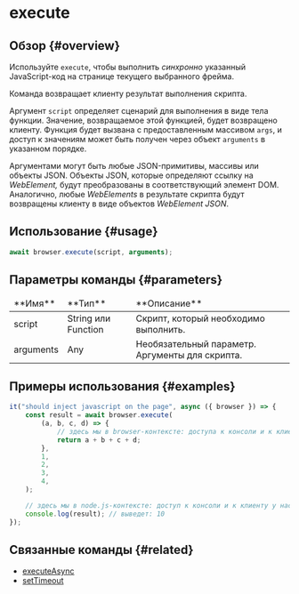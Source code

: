 # execute

## Обзор {#overview}

Используйте `execute`, чтобы выполнить _синхронно_ указанный JavaScript-код на странице текущего выбранного фрейма.

Команда возвращает клиенту результат выполнения скрипта.

Аргумент `script` определяет сценарий для выполнения в виде тела функции. Значение, возвращаемое этой функцией, будет возвращено клиенту. Функция будет вызвана с предоставленным массивом `args`, и доступ к значениям может быть получен через объект `arguments` в указанном порядке.

Аргументами могут быть любые JSON-примитивы, массивы или объекты JSON. Объекты JSON, которые определяют ссылку на _WebElement,_ будут преобразованы в соответствующий элемент DOM. Аналогично, любые _WebElements_ в результате скрипта будут возвращены клиенту в виде объектов _WebElement JSON_.

## Использование {#usage}

```javascript
await browser.execute(script, arguments);
```

## Параметры команды {#parameters}

<table>
<thead>
<tr><td>**Имя**</td><td>**Тип**</td><td>**Описание**</td></tr>
</thead>
<tbody>
<tr><td>script</td><td>String или Function</td><td>Скрипт, который необходимо выполнить.</td></tr>
<tr><td>arguments</td><td>Any</td><td>Необязательный параметр. Аргументы для скрипта.</td></tr>

</tbody>
</table>

## Примеры использования {#examples}

```javascript
it("should inject javascript on the page", async ({ browser }) => {
    const result = await browser.execute(
        (a, b, c, d) => {
            // здесь мы в browser-контексте: доступа к консоли и к клиенту у нас нет
            return a + b + c + d;
        },
        1,
        2,
        3,
        4,
    );

    // здесь мы в node.js-контексте: доступ к консоли и к клиенту у нас есть
    console.log(result); // выведет: 10
});
```

## Связанные команды {#related}

-   [executeAsync](../executeAsync)
-   [setTimeout](../setTimeout)
